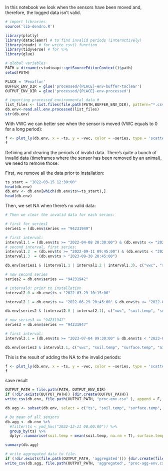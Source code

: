 In this notebook we look when the sensors have been moved and, therefore, the logged data isn't valid.

```r
# import libraries
source('lib-dendro.R')

library(plotly)
library(datacleanr) # to find invalid periods (interactively)
library(readr) # for write_csv() function
library(tidyverse) # for %>%
library(glue)

# global variables
PATH = dirname(rstudioapi::getSourceEditorContext()$path)
setwd(PATH)

PLACE = 'Penaflor'
BUFFER_ENV_DIR = glue('processed/{PLACE}-env-buffer-toclear')
OUTPUT_ENV_DIR = glue('processed/{PLACE}-env-processed')
```


```r
# importing processed environmental data #
list_files <- list.files(file.path(PATH,BUFFER_ENV_DIR), pattern="*.csv$", full.names=TRUE)
db.env<-read.all.env.processed(list_files)
str(db.env)
```

With VWC we can better see when the sensor is moved (VWC equals to 0 for a long period):
```r
f <- plot_ly(db.env, x = ~ts, y = ~vwc, color = ~series, type = 'scatter', mode = 'lines')
f
```

Defining and clearing the periods of invalid data. There's quite a bunch of invalid data (timeframes where the sensor has been removed by an animal), we need to remove those:

First, we remove all the data prior to installation:
```r
ts_start = "2022-03-15 12:30:00"
head(db.env)
db.env <- db.env[which(db.env$ts>=ts_start),]
head(db.env)
```

Then, we set NA when there's no valid data:
```r
# Then we clear the invalid data for each series:

# first for series1
series1 = (db.env$series == "94231949")

# first interval:
interval1.1 = (db.env$ts >= "2022-04-08 20:30:00") & (db.env$ts <= "2022-05-04 14:00:00")
# second interval, first series:
interval1.2  = (db.env$ts >= "2022-09-11 09:45:00") & (db.env$ts < "2022-11-24 14:45:00")
interval1.3  = (db.env$ts > "2023-09-30 20:45:00")

db.env[series1 & (interval1.1 | interval1.2 | interval1.3), c("vwc", "soil.temp", "surface.temp", "air.temp")] <- NA

# now second series
series2 = db.env$series == "94231942"

# interval0: prior to installation
interval2.0 = db.env$ts < "2022-03-29 10:15:00"

interval2.1 = db.env$ts >= "2022-06-29 20:45:00" & db.env$ts <= "2022-09-16 11:00:00"

db.env[series2 & (interval2.0 | interval2.1), c("vwc", "soil.temp", "surface.temp", "air.temp")]  <- NA

# now series3 == "94231947"
series3 = db.env$series == "94231947" 

# first interval: 
interval3.1 = (db.env$ts >= "2023-07-04 09:30:00" & db.env$ts < "2023-09-27 15:00:00")

db.env[series3 & interval3.1, c("vwc", "soil.temp", "surface.temp", "air.temp")]  <- NA
```

This is the result of adding the NA to the invalid periods:
```r
f <- plot_ly(db.env, x = ~ts, y = ~vwc, color = ~series, type = 'scatter', mode = 'lines')
f
```

save result
```r
OUTPUT_PATH = file.path(PATH, OUTPUT_ENV_DIR)
if (!dir.exists(OUTPUT_PATH)) {dir.create(OUTPUT_PATH)}
write_csv(db.env, file.path(OUTPUT_PATH, "proc-env.csv" ), append = F, col_names = T)

db.agg <- subset(db.env, select = c("ts", "soil.temp", "surface.temp", "air.temp", "vwc") )

# Do mean of all sensors
db.agg <- db.env %>%
  #filter(ts < ymd_hms("2022-12-31 00:00:00")) %>%
  group_by(ts) %>%
  dplyr::summarise(soil.temp = mean(soil.temp, na.rm = T), surface.temp = mean(surface.temp, na.rm = T), air.temp = mean(air.temp, na.rm = T), vwc = mean(vwc, na.rm = T))

summary(db.agg)

# write aggregated data to file.
if (!dir.exists(file.path(OUTPUT_PATH, 'aggregated'))) {dir.create(file.path(OUTPUT_PATH, 'aggregated'))}
write_csv(db.agg, file.path(OUTPUT_PATH, 'aggregated', "proc-agg-env.csv"), append = F, col_names = T)
```

